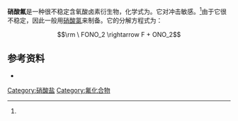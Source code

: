 {{Chembox
| ImageFile = Fluorine-nitrate-2D.png
| ImageSize = 250px 
| IUPACName = 
| OtherNames = Fluorine nitrate
| Section1 = {{Chembox Identifiers
| CASNo = 7789-26-6
| CASNo_Ref = {{cascite|correct|??}}
|  PubChem  =  
|  SMILES  =  FON(O)O 
}}
| Section2 = {{Chembox Properties
| Formula = {{chem|FNO|3}}
| MolarMass = 
| Appearance = 
| Density = 2.217 g/L<ref name=Ruff1935>{{cite journal |title= The fluorination of nitric acid. The nitroxyfluoride, NO<sub>3</sub>F |journal= Angewandte Chemie |first1= Otto |last1= Ruff |first2= Walter |last2= Kwasnik |year= 1935 |volume= 48 |pages= 238–240 |doi=10.1002/ange.19350481604}}</ref>
| MeltingPt = -175 °C
| BoilingPt = -46 °C
| Solubility = }}
| Section3 = {{Chembox Thermochemistry
| DeltaHf = +10.46kJ/mol }}
| Section4 = {{Chembox Hazards
| MainHazards = 易爆气体
| FlashPt = 
| Autoignition = }}
}}

'''硝酸氟'''是一种很不稳定含氧酸卤素衍生物，化学式为{{chem|FNO|3}}。它对冲击敏感。<ref name=Ruff1935 />由于它很不稳定，因此一般用[[硝酸氯|硝酸氯]]来制备。它的分解方程式为：
:<math>\rm \ FONO_2 \rightarrow F + ONO_2</math>

== 参考资料 ==
{{refbegin}}
*{{Greenwood&Earnshaw}}
{{refend}}

{{无机化合物小作品}}
[[Category:硝酸盐|Category:硝酸盐]]
[[Category:氟化合物|Category:氟化合物]]